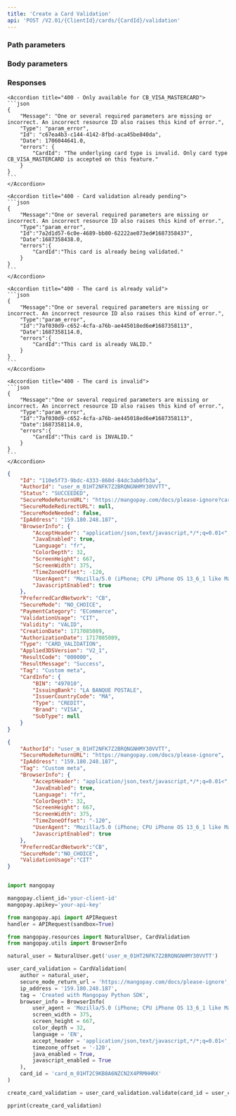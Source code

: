 ```yaml
---
title: 'Create a Card Validation'  
api: 'POST /V2.01/{ClientId}/cards/{CardId}/validation'  
---
```


  

### Path parameters  

<CardId />  

### Body parameters  

<AuthorId />  

<SecureModeReturnURL />  

<IpAddress />  

<Tag />  

<BrowserInfo />  

<PreferredCardNetwork />  

<PaymentCategory />  

<SecureMode2 />  

<ValidationUsage />

<ProfilingAttemptReference />  

### Responses  

<AccordionGroup>

<Accordion title="200 - Created">  

<IdResponse />  

<AuthorIdResponse />  

<Status2Response />  

<SecureModeReturnURLResponse />  

<SecureModeRedirectURLResponse />  

<SecureModeNeededResponse />  

<IpAddressResponse />  

<BrowserInfoResponse />  

<PreferredCardNetworkResponse />  

<PaymentCategoryResponse />  

<SecureModeResponse2 />  

<ValidationUsageResponse />

<ValidityResponse />  

<CreationDateResponse />  

<Type1Response />  

<Applied3DSVersionResponse />  

<ResultCodeResponse />  

<ResultMessageResponse />  

<TagResponse />  

<CardInfoResponse />

</Accordion>

</AccordionGroup>  

<AccordionGroup>  

    <Accordion title="400 - Only available for CB_VISA_MASTERCARD">
    ```json 
    {
        "Message": "One or several required parameters are missing or incorrect. An incorrect resource ID also raises this kind of error.",
        "Type": "param_error",
        "Id": "c67ea4b3-c144-4142-8fbd-aca45be840da",
        "Date": 1706044641.0,
        "errors": {
            "CardId": "The underlying card type is invalid. Only card type CB_VISA_MASTERCARD is accepted on this feature."
        }
    }  
    ``` 
    </Accordion>

    <Accordion title="400 - Card validation already pending">
    ```json
    {
        "Message":"One or several required parameters are missing or incorrect. An incorrect resource ID also raises this kind of error.",
        "Type":"param_error",
        "Id":"7a2d1d57-6c0e-4689-bb80-62222ae073ed#1687358437",
        "Date":1687358438.0,
        "errors":{
            "CardId":"This card is already being validated."
        }
    }  
    ``` 
    </Accordion>
    
    <Accordion title="400 - The card is already valid">
    ```json 
    {
        "Message":"One or several required parameters are missing or incorrect. An incorrect resource ID also raises this kind of error.",
        "Type":"param_error",
        "Id":"7af030d9-c652-4cfa-a76b-ae445018ed6e#1687358113",
        "Date":1687358114.0,
        "errors":{
            "CardId":"This card is already VALID."
        }
    }  
    ```  
    </Accordion>
    
    <Accordion title="400 - The card is invalid">
    ```json
    {
        "Message":"One or several required parameters are missing or incorrect. An incorrect resource ID also raises this kind of error.",
        "Type":"param_error",
        "Id":"7af030d9-c652-4cfa-a76b-ae445018ed6e#1687358113",
        "Date":1687358114.0,
        "errors":{
            "CardId":"This card is INVALID."
        }
    }  
    ```  
    </Accordion>

</AccordionGroup>  

<ResponseExample>  

```json 200 - Created  
{
    "Id": "110e5f73-9bdc-4333-860d-84dc3ab0fb3a",
    "AuthorId": "user_m_01HT2NFK7Z2BRQNGNHMY30VVTT",
    "Status": "SUCCEEDED",
    "SecureModeReturnURL": "https://mangopay.com/docs/please-ignore?cardValidationId=110e5f73-9bdc-4333-860d-84dc3ab0fb3a",
    "SecureModeRedirectURL": null,
    "SecureModeNeeded": false,
    "IpAddress": "159.180.248.187",
    "BrowserInfo": {
        "AcceptHeader": "application/json,text/javascript,*/*;q=0.01<",
        "JavaEnabled": true,
        "Language": "fr",
        "ColorDepth": 32,
        "ScreenHeight": 667,
        "ScreenWidth": 375,
        "TimeZoneOffset": -120,
        "UserAgent": "Mozilla/5.0 (iPhone; CPU iPhone OS 13_6_1 like Mac OS X) AppleWebKit/605.1.15 (KHTML, like Gecko) Mobile/15E148",
        "JavascriptEnabled": true
    },
    "PreferredCardNetwork": "CB",
    "SecureMode": "NO_CHOICE",
    "PaymentCategory": "ECommerce",
    "ValidationUsage": "CIT",
    "Validity": "VALID",
    "CreationDate": 1717085089,
    "AuthorizationDate": 1717085089,
    "Type": "CARD_VALIDATION",
    "Applied3DSVersion": "V2_1",
    "ResultCode": "000000",
    "ResultMessage": "Success",
    "Tag": "Custom meta",
    "CardInfo": {
        "BIN": "497010",
        "IssuingBank": "LA BANQUE POSTALE",
        "IssuerCountryCode": "MA",
        "Type": "CREDIT",
        "Brand": "VISA",
        "SubType": null
    }
}
 ```  

</ResponseExample>  

<RequestExample>  
  
```json REST  
{
    "AuthorId": "user_m_01HT2NFK7Z2BRQNGNHMY30VVTT",
    "SecureModeReturnURL": "https://mangopay.com/docs/please-ignore",
    "IpAddress": "159.180.248.187",
    "Tag": "Custom meta",
    "BrowserInfo": {
        "AcceptHeader": "application/json,text/javascript,*/*;q=0.01<",
        "JavaEnabled": true,
        "Language": "fr",
        "ColorDepth": 32,
        "ScreenHeight": 667,
        "ScreenWidth": 375,
        "TimeZoneOffset": "-120",
        "UserAgent": "Mozilla/5.0 (iPhone; CPU iPhone OS 13_6_1 like Mac OS X) AppleWebKit/605.1.15 (KHTML, like Gecko) Mobile/15E148",
        "JavascriptEnabled": true
    },
    "PreferredCardNetwork":"CB",
    "SecureMode":"NO_CHOICE",
    "ValidationUsage":"CIT"
} 
```  

  
```python Python  

import mangopay

mangopay.client_id='your-client-id'
mangopay.apikey='your-api-key'

from mangopay.api import APIRequest
handler = APIRequest(sandbox=True)

from mangopay.resources import NaturalUser, CardValidation
from mangopay.utils import BrowserInfo

natural_user = NaturalUser.get('user_m_01HT2NFK7Z2BRQNGNHMY30VVTT')

user_card_validation = CardValidation(
    author = natural_user,
    secure_mode_return_url = 'https://mangopay.com/docs/please-ignore',
    ip_address = '159.180.248.187',
    tag = 'Created with Mangopay Python SDK',
    browser_info = BrowserInfo(
        user_agent = 'Mozilla/5.0 (iPhone; CPU iPhone OS 13_6_1 like Mac OS X) AppleWebKit/605.1.15 (KHTML, like Gecko) Mobile/15E148',
        screen_width = 375,
        screen_height = 667,
        color_depth = 32,
        language = 'EN',
        accept_header = 'application/json,text/javascript,*/*;q=0.01<',
        timezone_offset = '-120',
        java_enabled = True,
        javascript_enabled = True
    ),
    card_id = 'card_m_01HT2C9KB8A6NZCN2X4PRMHHRX'
)

create_card_validation = user_card_validation.validate(card_id = user_card_validation.card_id)

pprint(create_card_validation)  
```  

  
</RequestExample>